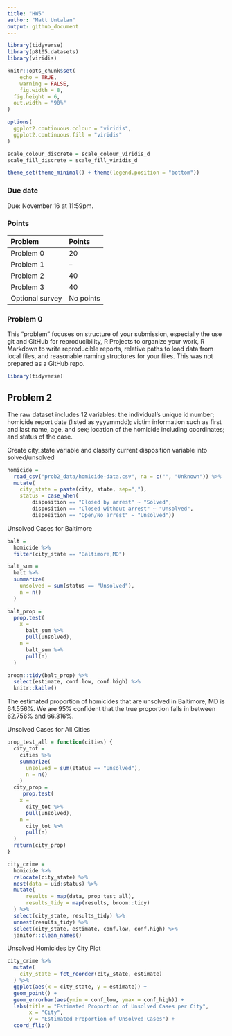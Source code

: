 ```yaml
---
title: "HW5"
author: "Matt Untalan"
output: github_document
---
```


```r
library(tidyverse)
library(p8105.datasets)
library(viridis)

knitr::opts_chunk$set(
	echo = TRUE,
	warning = FALSE,
	fig.width = 8, 
  fig.height = 6,
  out.width = "90%"
)

options(
  ggplot2.continuous.colour = "viridis",
  ggplot2.continuous.fill = "viridis"
)

scale_colour_discrete = scale_colour_viridis_d
scale_fill_discrete = scale_fill_viridis_d

theme_set(theme_minimal() + theme(legend.position = "bottom"))
```


### Due date

Due: November 16 at 11:59pm. 

### Points

| Problem         | Points    |
|:--------------- |:--------- |
| Problem 0       | 20        |
| Problem 1       | --        |
| Problem 2       | 40        |
| Problem 3       | 40        |
| Optional survey | No points |


### Problem 0

This "problem" focuses on structure of your submission, especially the use git and GitHub for reproducibility, R Projects to organize your work, R Markdown to write reproducible reports, relative paths to load data from local files, and reasonable naming structures for your files. This was not prepared as a GitHub repo.

```r
library(tidyverse)
```

## Problem 2

The raw dataset includes 12 variables: the individual's unique id number; homicide report date (listed as yyyymmdd); victim information such as first and last name, age, and sex; location of the homicide including coordinates; and status of the case.

Create city_state variable and classify current disposition variable into solved/unsolved
```r
homicide = 
  read_csv("prob2_data/homicide-data.csv", na = c("", "Unknown")) %>%
  mutate(
    city_state = paste(city, state, sep=","),
    status = case_when(
        disposition == "Closed by arrest" ~ "Solved",
        disposition == "Closed without arrest" ~ "Unsolved",
        disposition == "Open/No arrest" ~ "Unsolved"))
```

Unsolved Cases for Baltimore
```r
balt = 
  homicide %>%
  filter(city_state == "Baltimore,MD")

balt_sum =
  balt %>%
  summarize(
    unsolved = sum(status == "Unsolved"),
    n = n()
  )

balt_prop = 
  prop.test(
    x =
      balt_sum %>%
      pull(unsolved),
    n =
      balt_sum %>%
      pull(n)
  )

broom::tidy(balt_prop) %>%
  select(estimate, conf.low, conf.high) %>%
  knitr::kable()
```

The estimated proportion of homicides that are unsolved in Baltimore, MD is 64.556%.  We are 95% confident that the true proportion falls in between 62.756% and 66.316%.

Unsolved Cases for All Cities
```r
prop_test_all = function(cities) {
  city_tot =
    cities %>%
    summarize(
      unsolved = sum(status == "Unsolved"),
      n = n()
    )
  city_prop = 
     prop.test(
    x =
      city_tot %>%
      pull(unsolved),
    n =
      city_tot %>%
      pull(n)
  )
  return(city_prop)
}

city_crime = 
  homicide %>%
  relocate(city_state) %>%
  nest(data = uid:status) %>%
  mutate(
      results = map(data, prop_test_all),
      results_tidy = map(results, broom::tidy)
  ) %>%
  select(city_state, results_tidy) %>%
  unnest(results_tidy) %>%
  select(city_state, estimate, conf.low, conf.high) %>%
  janitor::clean_names()
```

Unsolved Homicides by City Plot
```r
city_crime %>%
  mutate(
    city_state = fct_reorder(city_state, estimate)
  ) %>%
  ggplot(aes(x = city_state, y = estimate)) +
  geom_point() +
  geom_errorbar(aes(ymin = conf_low, ymax = conf_high)) +
  labs(title = "Estimated Proportion of Unsolved Cases per City",
       x = "City",
       y = "Estimated Proportion of Unsolved Cases") +
  coord_flip()
```

